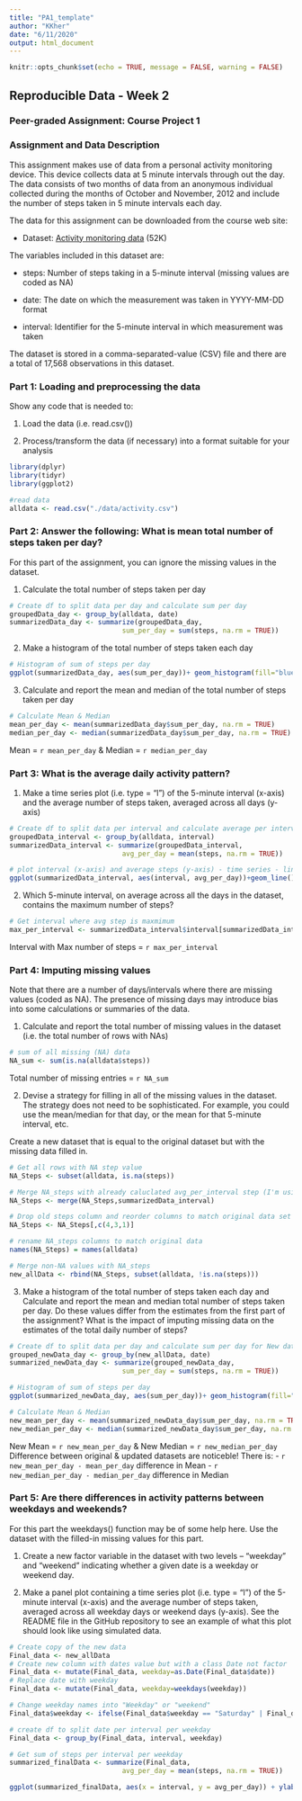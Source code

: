 ```yaml
---
title: "PA1_template"
author: "KKher"
date: "6/11/2020"
output: html_document
---
```


```r
knitr::opts_chunk$set(echo = TRUE, message = FALSE, warning = FALSE)
```

## Reproducible Data - Week 2
### Peer-graded Assignment: Course Project 1

### Assignment and Data Description

This assignment makes use of data from a personal activity monitoring device. This device collects data at 5 minute intervals through out the day. The data consists of two months of data from an anonymous individual collected during the months of October and November, 2012 and include the number of steps taken in 5 minute intervals each day.

The data for this assignment can be downloaded from the course web site:

- Dataset: [Activity monitoring data](https://d396qusza40orc.cloudfront.net/repdata%2Fdata%2Factivity.zip) (52K)

The variables included in this dataset are:

- steps: Number of steps taking in a 5-minute interval (missing values are coded as \color{red}{\verb|NA|}NA)

- date: The date on which the measurement was taken in YYYY-MM-DD format

- interval: Identifier for the 5-minute interval in which measurement was taken

The dataset is stored in a comma-separated-value (CSV) file and there are a total of 17,568 observations in this dataset.

### Part 1: Loading and preprocessing the data
Show any code that is needed to:

1. Load the data (i.e. \color{red}{\verb|read.csv()|}read.csv())

2. Process/transform the data (if necessary) into a format suitable for your analysis

```r
library(dplyr)
library(tidyr)
library(ggplot2)

#read data
alldata <- read.csv("./data/activity.csv")
```

### Part 2: Answer the following: What is mean total number of steps taken per day?

For this part of the assignment, you can ignore the missing values in the dataset.

1. Calculate the total number of steps taken per day

```r
# Create df to split data per day and calculate sum per day
groupedData_day <- group_by(alldata, date)
summarizedData_day <- summarize(groupedData_day, 
                            sum_per_day = sum(steps, na.rm = TRUE))
```

2. Make a histogram of the total number of steps taken each day

```r
# Histogram of sum of steps per day
ggplot(summarizedData_day, aes(sum_per_day))+ geom_histogram(fill="blue", alpha=1/2)+labs(title="Steps per Day")+labs(x="Sum of Steps per day")

```

3. Calculate and report the mean and median of the total number of steps taken per day

```r
# Calculate Mean & Median
mean_per_day <- mean(summarizedData_day$sum_per_day, na.rm = TRUE)
median_per_day <- median(summarizedData_day$sum_per_day, na.rm = TRUE)
```

Mean = ```r mean_per_day``` & Median = ```r median_per_day```

### Part 3: What is the average daily activity pattern?

1. Make a time series plot (i.e. \color{red}{\verb|type = "l"|}type = "l") of the 5-minute interval (x-axis) and the average number of steps taken, averaged across all days (y-axis)

```r
# Create df to split data per interval and calculate average per interval
groupedData_interval <- group_by(alldata, interval)
summarizedData_interval <- summarize(groupedData_interval, 
                            avg_per_day = mean(steps, na.rm = TRUE))

# plot interval (x-axis) and average steps (y-axis) - time series - line type graph
ggplot(summarizedData_interval, aes(interval, avg_per_day))+geom_line()

```

2. Which 5-minute interval, on average across all the days in the dataset, contains the maximum number of steps?

```r
# Get interval where avg step is maxmimum
max_per_interval <- summarizedData_interval$interval[summarizedData_interval$avg_per_day == max(summarizedData_interval$avg_per_day)]
```

Interval with Max number of steps = ```r max_per_interval```

### Part 4: Imputing missing values

Note that there are a number of days/intervals where there are missing values (coded as \color{red}{\verb|NA|}NA). The presence of missing days may introduce bias into some calculations or summaries of the data.

1. Calculate and report the total number of missing values in the dataset (i.e. the total number of rows with \color{red}{\verb|NA|}NAs)

```r
# sum of all missing (NA) data
NA_sum <- sum(is.na(alldata$steps))
```

Total number of missing entries = ```r NA_sum```

2. Devise a strategy for filling in all of the missing values in the dataset. The strategy does not need to be sophisticated. For example, you could use the mean/median for that day, or the mean for that 5-minute interval, etc.

Create a new dataset that is equal to the original dataset but with the missing data filled in.

```r
# Get all rows with NA step value
NA_Steps <- subset(alldata, is.na(steps))

# Merge NA_steps with already caluclated avg_per_interval step (I'm using average steps per interval to fill in missing data)
NA_Steps <- merge(NA_Steps,summarizedData_interval)

# Drop old steps column and reorder columns to match original data set
NA_Steps <- NA_Steps[,c(4,3,1)]

# rename NA_steps columns to match original data
names(NA_Steps) = names(alldata)

# Merge non-NA values with NA_steps
new_allData <- rbind(NA_Steps, subset(alldata, !is.na(steps)))
```

3. Make a histogram of the total number of steps taken each day and Calculate and report the mean and median total number of steps taken per day. Do these values differ from the estimates from the first part of the assignment? What is the impact of imputing missing data on the estimates of the total daily number of steps?

```r
# Create df to split data per day and calculate sum per day for New data
grouped_newData_day <- group_by(new_allData, date)
summarized_newData_day <- summarize(grouped_newData_day, 
                            sum_per_day = sum(steps, na.rm = TRUE))
```
```r
# Histogram of sum of steps per day
ggplot(summarized_newData_day, aes(sum_per_day))+ geom_histogram(fill="blue", alpha=1/2)+labs(title="Steps per Day")+labs(x="Sum of Steps per day")

```
```r
# Calculate Mean & Median
new_mean_per_day <- mean(summarized_newData_day$sum_per_day, na.rm = TRUE)
new_median_per_day <- median(summarized_newData_day$sum_per_day, na.rm = TRUE)
```

New Mean = ```r new_mean_per_day``` & New Median = ```r new_median_per_day```
Difference between original & updated datasets are noticeble! There is:
- ```r new_mean_per_day - mean_per_day``` difference in Mean 
- ```r new_median_per_day - median_per_day``` difference in Median

### Part 5: Are there differences in activity patterns between weekdays and weekends?
For this part the \color{red}{\verb|weekdays()|}weekdays() function may be of some help here. Use the dataset with the filled-in missing values for this part.

1. Create a new factor variable in the dataset with two levels – “weekday” and “weekend” indicating whether a given date is a weekday or weekend day.

2. Make a panel plot containing a time series plot (i.e. \color{red}{\verb|type = "l"|}type = "l") of the 5-minute interval (x-axis) and the average number of steps taken, averaged across all weekday days or weekend days (y-axis). See the README file in the GitHub repository to see an example of what this plot should look like using simulated data.
```r
# Create copy of the new data
Final_data <- new_allData
# Create new column with dates value but with a class Date not factor
Final_data <- mutate(Final_data, weekday=as.Date(Final_data$date))
# Replace date with weekday
Final_data <- mutate(Final_data, weekday=weekdays(weekday))

# Change weekday names into "Weekday" or "weekend"
Final_data$weekday <- ifelse(Final_data$weekday == "Saturday" | Final_data$weekday == "Sunday" ,"weekend","weekday")

# create df to split date per interval per weekday
Final_data <- group_by(Final_data, interval, weekday)

# Get sum of steps per interval per weekday
summarized_finalData <- summarize(Final_data, 
                            avg_per_day = mean(steps, na.rm = TRUE))

ggplot(summarized_finalData, aes(x = interval, y = avg_per_day)) + ylab("Average Number of Steps") + geom_line() + facet_grid(weekday~.)

```
